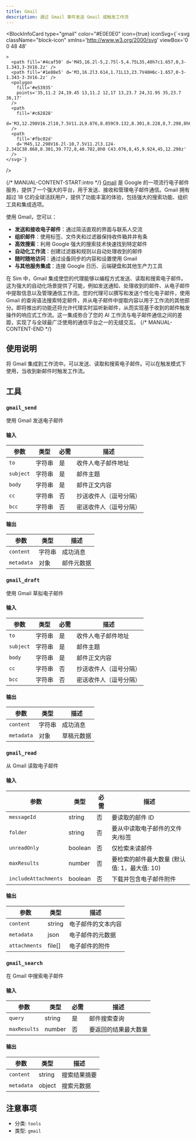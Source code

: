 ```yaml
---
title: Gmail
description: 通过 Gmail 事件发送 Gmail 或触发工作流
---
```



<BlockInfoCard 
  type="gmail"
  color="#E0E0E0"
  icon={true}
  iconSvg={`<svg className="block-icon"
      xmlns='http://www.w3.org/2000/svg'
      viewBox='0 0 48 48'
      
      
      
    >
      <path fill='#4caf50' d='M45,16.2l-5,2.75l-5,4.75L35,40h7c1.657,0,3-1.343,3-3V16.2z' />
      <path fill='#1e88e5' d='M3,16.2l3.614,1.71L13,23.7V40H6c-1.657,0-3-1.343-3-3V16.2z' />
      <polygon
        fill='#e53935'
        points='35,11.2 24,19.45 13,11.2 12,17 13,23.7 24,31.95 35,23.7 36,17'
      />
      <path
        fill='#c62828'
        d='M3,12.298V16.2l10,7.5V11.2L9.876,8.859C9.132,8.301,8.228,8,7.298,8h0C4.924,8,3,9.924,3,12.298z'
      />
      <path
        fill='#fbc02d'
        d='M45,12.298V16.2l-10,7.5V11.2l3.124-2.341C38.868,8.301,39.772,8,40.702,8h0 C43.076,8,45,9.924,45,12.298z'
      />
    </svg>`}
/>

{/* MANUAL-CONTENT-START:intro */}
[Gmail](https://gmail.com) 是 Google 的一项流行电子邮件服务，提供了一个强大的平台，用于发送、接收和管理电子邮件通信。Gmail 拥有超过 18 亿的全球活跃用户，提供了功能丰富的体验，包括强大的搜索功能、组织工具和集成选项。

使用 Gmail，您可以：

- **发送和接收电子邮件**：通过简洁直观的界面与联系人交流
- **组织邮件**：使用标签、文件夹和过滤器保持收件箱井井有条
- **高效搜索**：利用 Google 强大的搜索技术快速找到特定邮件
- **自动化工作流**：创建过滤器和规则以自动处理收到的邮件
- **随时随地访问**：通过设备同步的内容和设置使用 Gmail
- **与其他服务集成**：连接 Google 日历、云端硬盘和其他生产力工具

在 Sim 中，Gmail 集成使您的代理能够以编程方式发送、读取和搜索电子邮件。这为强大的自动化场景提供了可能，例如发送通知、处理收到的邮件、从电子邮件中提取信息以及管理通信工作流。您的代理可以撰写和发送个性化电子邮件，使用 Gmail 的查询语法搜索特定邮件，并从电子邮件中提取内容以用于工作流的其他部分。即将推出的功能还将允许代理实时监听新邮件，从而实现基于收到的邮件触发操作的响应式工作流。这一集成弥合了您的 AI 工作流与电子邮件通信之间的差距，实现了与全球最广泛使用的通信平台之一的无缝交互。
{/* MANUAL-CONTENT-END */}

## 使用说明

将 Gmail 集成到工作流中。可以发送、读取和搜索电子邮件。可以在触发模式下使用，当收到新邮件时触发工作流。

## 工具

### `gmail_send`

使用 Gmail 发送电子邮件

#### 输入

| 参数 | 类型 | 必需 | 描述 |
| --------- | ---- | -------- | ----------- |
| `to` | 字符串 | 是 | 收件人电子邮件地址 |
| `subject` | 字符串 | 是 | 邮件主题 |
| `body` | 字符串 | 是 | 邮件正文内容 |
| `cc` | 字符串 | 否 | 抄送收件人（逗号分隔） |
| `bcc` | 字符串 | 否 | 密送收件人（逗号分隔） |

#### 输出

| 参数 | 类型 | 描述 |
| --------- | ---- | ----------- |
| `content` | 字符串 | 成功消息 |
| `metadata` | 对象 | 邮件元数据 |

### `gmail_draft`

使用 Gmail 草拟电子邮件

#### 输入

| 参数 | 类型 | 必需 | 描述 |
| --------- | ---- | -------- | ----------- |
| `to` | 字符串 | 是 | 收件人电子邮件地址 |
| `subject` | 字符串 | 是 | 邮件主题 |
| `body` | 字符串 | 是 | 邮件正文内容 |
| `cc` | 字符串 | 否 | 抄送收件人（逗号分隔） |
| `bcc` | 字符串 | 否 | 密送收件人（逗号分隔） |

#### 输出

| 参数 | 类型 | 描述 |
| --------- | ---- | ----------- |
| `content` | 字符串 | 成功消息 |
| `metadata` | 对象 | 草稿元数据 |

### `gmail_read`

从 Gmail 读取电子邮件

#### 输入

| 参数 | 类型 | 必需 | 描述 |
| --------- | ---- | -------- | ----------- |
| `messageId` | string | 否 | 要读取的邮件 ID |
| `folder` | string | 否 | 要从中读取电子邮件的文件夹/标签 |
| `unreadOnly` | boolean | 否 | 仅检索未读邮件 |
| `maxResults` | number | 否 | 要检索的邮件最大数量 \(默认值: 1，最大值: 10\) |
| `includeAttachments` | boolean | 否 | 下载并包含电子邮件附件 |

#### 输出

| 参数 | 类型 | 描述 |
| --------- | ---- | ----------- |
| `content` | string | 电子邮件的文本内容 |
| `metadata` | json | 电子邮件的元数据 |
| `attachments` | file[] | 电子邮件的附件 |

### `gmail_search`

在 Gmail 中搜索电子邮件

#### 输入

| 参数 | 类型 | 必需 | 描述 |
| --------- | ---- | -------- | ----------- |
| `query` | string | 是 | 邮件搜索查询 |
| `maxResults` | number | 否 | 要返回的结果最大数量 |

#### 输出

| 参数 | 类型 | 描述 |
| --------- | ---- | ----------- |
| `content` | string | 搜索结果摘要 |
| `metadata` | object | 搜索元数据 |

## 注意事项

- 分类: `tools`
- 类型: `gmail`
